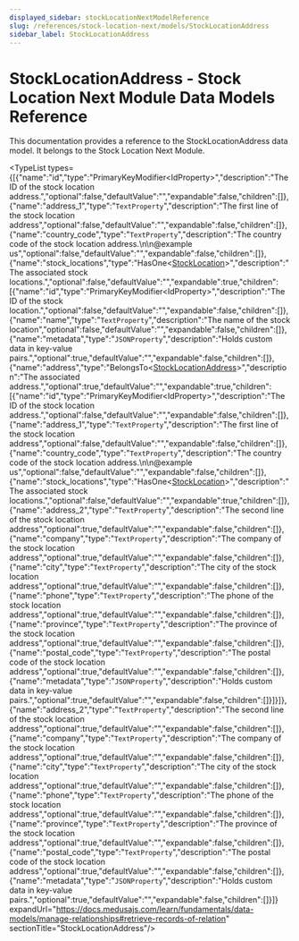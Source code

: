 ```yaml
---
displayed_sidebar: stockLocationNextModelReference
slug: /references/stock-location-next/models/StockLocationAddress
sidebar_label: StockLocationAddress
---
```



# StockLocationAddress - Stock Location Next Module Data Models Reference

This documentation provides a reference to the StockLocationAddress data model. It belongs to the Stock Location Next Module.

<SourceCodeLink link="https://github.com/medusajs/medusa/blob/0c698194ea8706ccde00f25fd231e9b4ef8ccbe1/packages/modules/stock-location/src/models/stock-location-address.ts#L4" />

<TypeList types={[{"name":"id","type":"PrimaryKeyModifier&#60;IdProperty&#62;","description":"The ID of the stock location address.","optional":false,"defaultValue":"","expandable":false,"children":[]},{"name":"address_1","type":"`TextProperty`","description":"The first line of the stock location address","optional":false,"defaultValue":"","expandable":false,"children":[]},{"name":"country_code","type":"`TextProperty`","description":"The country code of the stock location address.\n\n@example us","optional":false,"defaultValue":"","expandable":false,"children":[]},{"name":"stock_locations","type":"HasOne&#60;[StockLocation](../stock_location_next_models.StockLocation/page.mdx)&#62;","description":"The associated stock locations.","optional":false,"defaultValue":"","expandable":true,"children":[{"name":"id","type":"PrimaryKeyModifier&#60;IdProperty&#62;","description":"The ID of the stock location.","optional":false,"defaultValue":"","expandable":false,"children":[]},{"name":"name","type":"`TextProperty`","description":"The name of the stock location","optional":false,"defaultValue":"","expandable":false,"children":[]},{"name":"metadata","type":"`JSONProperty`","description":"Holds custom data in key-value pairs.","optional":true,"defaultValue":"","expandable":false,"children":[]},{"name":"address","type":"BelongsTo&#60;[StockLocationAddress](./page.mdx)&#62;","description":"The associated address.","optional":true,"defaultValue":"","expandable":true,"children":[{"name":"id","type":"PrimaryKeyModifier&#60;IdProperty&#62;","description":"The ID of the stock location address.","optional":false,"defaultValue":"","expandable":false,"children":[]},{"name":"address_1","type":"`TextProperty`","description":"The first line of the stock location address","optional":false,"defaultValue":"","expandable":false,"children":[]},{"name":"country_code","type":"`TextProperty`","description":"The country code of the stock location address.\n\n@example us","optional":false,"defaultValue":"","expandable":false,"children":[]},{"name":"stock_locations","type":"HasOne&#60;[StockLocation](../stock_location_next_models.StockLocation/page.mdx)&#62;","description":"The associated stock locations.","optional":false,"defaultValue":"","expandable":true,"children":[]},{"name":"address_2","type":"`TextProperty`","description":"The second line of the stock location address","optional":true,"defaultValue":"","expandable":false,"children":[]},{"name":"company","type":"`TextProperty`","description":"The company of the stock location address","optional":true,"defaultValue":"","expandable":false,"children":[]},{"name":"city","type":"`TextProperty`","description":"The city of the stock location address","optional":true,"defaultValue":"","expandable":false,"children":[]},{"name":"phone","type":"`TextProperty`","description":"The phone of the stock location address","optional":true,"defaultValue":"","expandable":false,"children":[]},{"name":"province","type":"`TextProperty`","description":"The province of the stock location address","optional":true,"defaultValue":"","expandable":false,"children":[]},{"name":"postal_code","type":"`TextProperty`","description":"The postal code of the stock location address","optional":true,"defaultValue":"","expandable":false,"children":[]},{"name":"metadata","type":"`JSONProperty`","description":"Holds custom data in key-value pairs.","optional":true,"defaultValue":"","expandable":false,"children":[]}]}]},{"name":"address_2","type":"`TextProperty`","description":"The second line of the stock location address","optional":true,"defaultValue":"","expandable":false,"children":[]},{"name":"company","type":"`TextProperty`","description":"The company of the stock location address","optional":true,"defaultValue":"","expandable":false,"children":[]},{"name":"city","type":"`TextProperty`","description":"The city of the stock location address","optional":true,"defaultValue":"","expandable":false,"children":[]},{"name":"phone","type":"`TextProperty`","description":"The phone of the stock location address","optional":true,"defaultValue":"","expandable":false,"children":[]},{"name":"province","type":"`TextProperty`","description":"The province of the stock location address","optional":true,"defaultValue":"","expandable":false,"children":[]},{"name":"postal_code","type":"`TextProperty`","description":"The postal code of the stock location address","optional":true,"defaultValue":"","expandable":false,"children":[]},{"name":"metadata","type":"`JSONProperty`","description":"Holds custom data in key-value pairs.","optional":true,"defaultValue":"","expandable":false,"children":[]}]} expandUrl="https://docs.medusajs.com/learn/fundamentals/data-models/manage-relationships#retrieve-records-of-relation" sectionTitle="StockLocationAddress"/>
